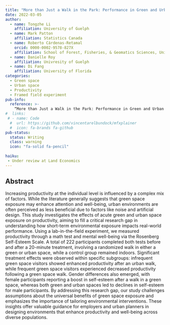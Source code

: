 ```yaml
---
title: "More than Just a Walk in the Park: Performance in Green and Urban Spaces"
date: 2022-03-05
author:
  - name: Tongzhe Li
    affiliation: University of Guelph
  - name: Mark Patton
    affiliation: Statistics Canada
  - name: Roberto Cárdenas-Retamal
    orcid: 0000-0002-9578-827X
    affiliation: School of Forest, Fisheries, & Geomatics Sciences, University of Florida
  - name: Danielle Roy 
    affiliation: Univresity of Guelph
  - name: Di Fang 
    affiliation: University of Florida
categories:
  - Green space
  - Urban space
  - Productivity
  - Framed field experiment
pub-info:
  reference: >-
    “More than Just a Walk in the Park: Performance in Green and Urban Spaces”
#  links:
 # - name: Code
  #  url: https://github.com/vincentarelbundock/mfxplainer
  #  icon: fa-brands fa-github
pub-status: 
  status: Writing
  class: warning
  icon: "fa-solid fa-pencil"
  
haiku: 
 - Under review at Land Economics
---
```



## Abstract

Increasing productivity at the individual level is influenced by a complex mix of factors.
While the literature generally suggests that green space exposure may enhance
attention and well-being, urban environments are often perceived as less beneficial
due to factors like noise and artificial design. This study investigates the effects of
acute green and urban space exposure on productivity, aiming to fill a critical research
gap in understanding how short-term environmental exposure impacts real-world
performance. Using a lab-in-the-field experiment, we measured productivity through a
math test and mental well-being via the Rosenberg Self-Esteem Scale. A total of 222
participants completed both tests before and after a 20-minute treatment, involving a
randomized walk in either a green or urban space, while a control group remained
indoors. Significant treatment effects were observed within specific subgroups:
infrequent green space visitors showed enhanced productivity after an urban walk,
while frequent green space visitors experienced decreased productivity following a
green space walk. Gender differences also emerged, with female participants reporting
a boost in self-esteem after a walk in a green space, whereas both green and urban
spaces led to declines in self-esteem for male participants. By addressing this research
gap, our study challenges assumptions about the universal benefits of green space
exposure and emphasizes the importance of tailoring environmental interventions.
These insights offer valuable guidance for employers and urban planners in designing
environments that enhance productivity and well-being across diverse populations.